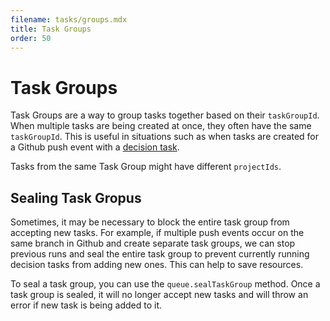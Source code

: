 ```yaml
---
filename: tasks/groups.mdx
title: Task Groups
order: 50
---
```


# Task Groups

Task Groups are a way to group tasks together based on their `taskGroupId`.
When multiple tasks are being created at once, they often have the same `taskGroupId`.
This is useful in situations such as when tasks are created for a Github
push event with a [decision task](/docs/manual/design/conventions/decision-task).

Tasks from the same Task Group might have different `projectIds`.

## Sealing Task Gropus

Sometimes, it may be necessary to block the entire task group from accepting new tasks.
For example, if multiple push events occur on the same branch in Github
and create separate task groups, we can stop previous runs and seal the entire
task group to prevent currently running decision tasks from adding new ones.
This can help to save resources.

To seal a task group, you can use the `queue.sealTaskGroup` method.
Once a task group is sealed, it will no longer accept new tasks and will throw
an error if new task is being added to it.
